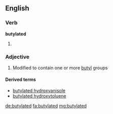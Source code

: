 ==English==

===Verb===
'''butylated'''

# {{en-past of|butylate}}

===Adjective===
{{en-adj}}

# {{context|organic chemistry|lang=en}} Modified to contain one or more [[butyl]] groups

====Derived terms====
* [[butylated hydroxyanisole]]
* [[butylated hydroxytoluene]]

[[de:butylated]]
[[fa:butylated]]
[[mg:butylated]]
